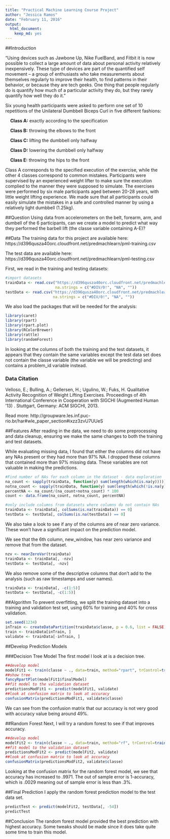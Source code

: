 ```yaml
---
title: "Practical Machine Learning Course Project"
author: "Jessica Ramos"
date: "February 11, 2016"
output: 
  html_document: 
    keep_md: yes
---
```


##Introduction

"Using devices such as Jawbone Up, Nike FuelBand, and Fitbit it is now possible to collect a large amount of data about personal activity relatively inexpensively. These type of devices are part of the quantified self movement – a group of enthusiasts who take measurements about themselves regularly to improve their health, to find patterns in their behavior, or because they are tech geeks. One thing that people regularly do is quantify how much of a particular activity they do, but they rarely quantify how well they do it."

Six young health participants were asked to perform one set of 10 repetitions of the Unilateral Dumbbell Biceps Curl in five different fashions: 

&nbsp;&nbsp;&nbsp;&nbsp;**Class A:** exactly according to the specification

&nbsp;&nbsp;&nbsp;&nbsp;**Class B:** throwing the elbows to the front

&nbsp;&nbsp;&nbsp;&nbsp;**Class C:** lifting the dumbbell only halfway

&nbsp;&nbsp;&nbsp;&nbsp;**Class D:** lowering the dumbbell only halfway

&nbsp;&nbsp;&nbsp;&nbsp;**Class E:** throwing the hips to the front

Class A corresponds to the specified execution of the exercise, while the other 4 classes correspond to common mistakes. Participants were supervised by an experienced weight lifter to make sure the execution complied to the manner they were supposed to simulate. The exercises were performed by six male participants aged between 20-28 years, with little weight lifting experience. We made sure that all participants could easily simulate the mistakes in a safe and controlled manner by using a relatively light dumbbell (1.25kg).

##Question
Using data from accelerometers on the belt, forearm, arm, and dumbell of the 6 participants, can we create a model to predict what way they performed the barbell lift (the classe variable containing A-E)?

##Data
The training data for this project are available here:
    https://d396qusza40orc.cloudfront.net/predmachlearn/pml-training.csv

The test data are available here:
    https://d396qusza40orc.cloudfront.net/predmachlearn/pml-testing.csv

First, we read in the training and testing datasets:
```r
#import datasets
trainData <- read.csv("https://d396qusza40orc.cloudfront.net/predmachlearn/pml-training.csv",
                      na.strings = c("#DIV/0!", "NA", ""))
testData <- read.csv("https://d396qusza40orc.cloudfront.net/predmachlearn/pml-testing.csv",
                     na.strings = c("#DIV/0!", "NA", ""))
```
We also load the packages that will be needed for the analysis:
```r
library(caret)
library(rpart)
library(rpart.plot)
library(RColorBrewer)
library(rattle)
library(randomForest)
```
In looking at the columns of both the training and the test datasets, it appears that they contain the same variables except the test data set does not contain the classe variable (the variable we will be predicting) and contains a problem_id variable instead.

### Data Citation
Velloso, E.; Bulling, A.; Gellersen, H.; Ugulino, W.; Fuks, H. Qualitative Activity Recognition of Weight Lifting Exercises. Proceedings of 4th International Conference in Cooperation with SIGCHI (Augmented Human '13) . Stuttgart, Germany: ACM SIGCHI, 2013.

Read more: http://groupware.les.inf.puc-rio.br/har#wle_paper_section#ixzz3zvU7UUeS

##Features
After reading in the data, we need to do some preprocessing and data cleanup, ensuring we make the same changes to both the training and test datasets.

While evaluating missing data, I found that either the columns did not have any NAs present or they had more than 97% NA.  I dropped these columns that contained more than 97% missing data.  These variables are not valuable in making the predictions.  

```r
#Find number of NAs for each column in the dataset - data exploration
na_count <- sapply(trainData, function(y) sum(length(which(is.na(y)))))
notna_count <- sapply(trainData, function(y) sum(length(which(!is.na(y)))))
percentNA <- na_count/(na_count+notna_count) * 100
count <- data.frame(na_count, notna_count, percentNA)
```

```r
#only include columns from datasets where columns do not contain NAs
trainData <- trainData[, colSums(is.na(trainData)) == 0]
testData <- testData[, colSums(is.na(testData)) == 0]
```
We also take a look to see if any of the columns are of near zero variance.  These won't have a significant impact on the prediction model.

We see that the 6th column, new_window, has near zero variance and remove that from the dataset.
```r
nzv <- nearZeroVar(trainData)
trainData <- trainData[, -nzv]
testData <- testData[, -nzv]
```
We also remove some of the descriptive columns that don't add to the analysis (such as raw timestamps and user names).
```r
trainData <- trainData[, -c(1:5)]
testData <- testData[, -c(1:5)]
```
##Algorithm
To prevent overfitting, we split the training dataset into a training and validation test set, using 60% for training and 40% for cross validation.

```r
set.seed(1234) 
inTrain <- createDataPartition(trainData$classe, p = 0.6, list = FALSE)
train <- trainData[inTrain, ]
validate <- trainData[-inTrain, ]
```
##Develop Prediction Models

###Decision Tree Model
The first model I look at is a decision tree.

```r
##develop model
modelFit1 <- train(classe ~ ., data=train, method="rpart", trControl=trainControl(method = "cv"))
##show tree
fancyRpartPlot(modelFit1$finalModel)
##fit model to the validation dataset
predictionsModFit1 <- predict(modelFit1, validate)
##look at confusion matrix to look at accuracy
confusionMatrix(predictionsModFit1, validate$classe)
```
We can see from the confusion matrix that our accuracy is not very good with accuracy value being around 49%.  

##Random Forest
Next, I will try a random forest to see if that improves accuracy.

```r
##develop model
modelFit2 <- train(classe ~ ., data=train, method="rf", trControl=trainControl(method = "cv"))
##fit model to the validation dataset
predictionsModFit2 <- predict(modelFit2, validate)
##look at confusion matrix to look at accuracy
confusionMatrix(predictionsModFit2, validate$classe)
```

Looking at the confusion matrix for the random forest model, we see that accuracy has increased to .9971.  The out of sample error is 1-accuracy, which is .0029 meaning out of sample error is less than .3%.

##Final Prediction
I apply the random forest prediction model to the test data set.
```r
predictTest <- predict(modelFit2, testData[, -54])
predictTest
```
##Conclusion
The random forest model provided the best prediction with highest accuracy.  Some tweaks should be made since it does take quite some time to train this model.
